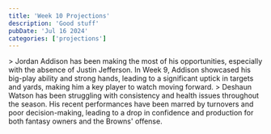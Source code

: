 ```yaml
---
title: 'Week 10 Projections'
description: 'Good stuff'
pubDate: 'Jul 16 2024'
categories: ['projections']
---
```



<div style={{ marginTop: '20px'}}>
  <Projections client:load />
</div>

<UpwardTrend name="Jordan Addison"/>
> Jordan Addison has been making the most of his opportunities, especially with the absence of Justin Jefferson. In Week 9, Addison showcased his big-play ability and strong hands, leading to a significant uptick in targets and yards, making him a key player to watch moving forward.

<DownwardTrend name="Deshaun Watson" />
> Deshaun Watson has been struggling with consistency and health issues throughout the season. His recent performances have been marred by turnovers and poor decision-making, leading to a drop in confidence and production for both fantasy owners and the Browns' offense.
